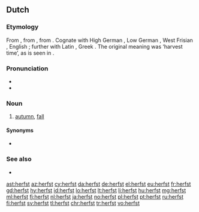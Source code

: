 ==Dutch==

===Etymology===
{{PIE root|nl|kerp}}
From {{inh|nl|odt|*hervist}}, from {{inh|nl|gem-pro|*harbistaz}}, from {{der|nl|ine-pro|*kerp-}}. Cognate with High German {{m|de|Herbst}}, Low German {{m|nds|Harvst}}, West Frisian {{m|fy|hjerst}}, English {{m|en|harvest}}; further with Latin {{m|la|carpere||to [[pick]], to [[pluck]]}}, Greek {{m|grc|καρπός||fruit, harvest}}. The original meaning was ‘harvest time’, as is seen in {{m|nl|herfstmaand}}.

===Pronunciation===
* {{IPA|/ɦɛr(ə)fst/|lang=nl}}
* {{audio|nl-herfst.ogg|Audio (Netherlands)|lang=nl}}

===Noun===
{{nl-noun|m|-|-}}

# [[autumn]], [[fall]]

====Synonyms====
* {{l|nl|najaar}}

===See also===
* {{list:seasons/nl}}

[[ast:herfst]]
[[az:herfst]]
[[cy:herfst]]
[[da:herfst]]
[[de:herfst]]
[[el:herfst]]
[[eu:herfst]]
[[fr:herfst]]
[[gd:herfst]]
[[hy:herfst]]
[[id:herfst]]
[[lo:herfst]]
[[lt:herfst]]
[[li:herfst]]
[[hu:herfst]]
[[mg:herfst]]
[[ml:herfst]]
[[fj:herfst]]
[[nl:herfst]]
[[ja:herfst]]
[[no:herfst]]
[[pl:herfst]]
[[pt:herfst]]
[[ru:herfst]]
[[fi:herfst]]
[[sv:herfst]]
[[tl:herfst]]
[[chr:herfst]]
[[tr:herfst]]
[[vo:herfst]]